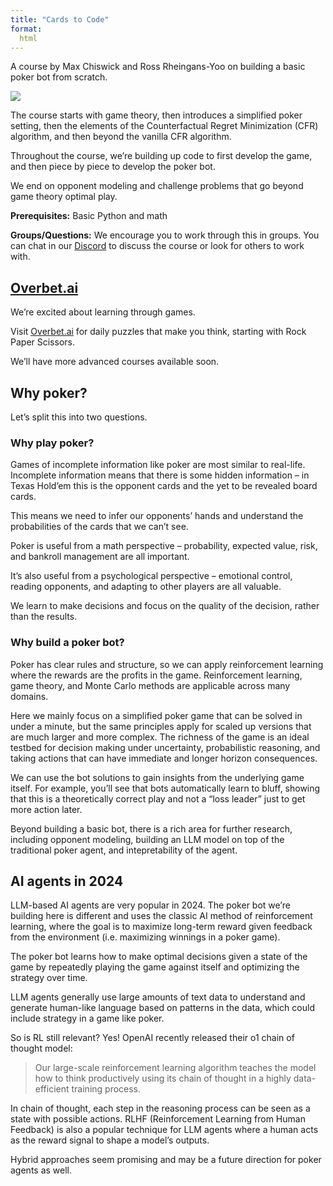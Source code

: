 ```yaml
---
title: "Cards to Code"
format: 
  html
---
```

A course by Max Chiswick and Ross Rheingans-Yoo on building a basic poker bot from scratch. 

![](assets/kuhn_solve.gif)

The course starts with game theory, then introduces a simplified poker setting, then the elements of the Counterfactual Regret Minimization (CFR) algorithm, and then beyond the vanilla CFR algorithm. 

Throughout the course, we're building up code to first develop the game, and then piece by piece to develop the poker bot. 

We end on opponent modeling and challenge problems that go beyond game theory optimal play. 

**Prerequisites:** Basic Python and math

**Groups/Questions:** We encourage you to work through this in groups. You can chat in our [Discord](https://discord.gg/KZQK2xN8Da) to discuss the course or look for others to work with. 

## [Overbet.ai](https://overbet.ai)
We're excited about learning through games. 

Visit [Overbet.ai](https://overbet.ai) for daily puzzles that make you think, starting with Rock Paper Scissors. 

We'll have more advanced courses available soon.  

## Why poker? 
Let's split this into two questions. 

### Why play poker?
Games of incomplete information like poker are most similar to real-life. Incomplete information means that there is some hidden information -- in Texas Hold'em this is the opponent cards and the yet to be revealed board cards. 

This means we need to infer our opponents' hands and understand the probabilities of the cards that we can't see. 

Poker is useful from a math perspective -- probability, expected value, risk, and bankroll management are all important. 

It's also useful from a psychological perspective -- emotional control, reading opponents, and adapting to other players are all valuable. 

We learn to make decisions and focus on the quality of the decision, rather than the results. 

### Why build a poker bot? 
Poker has clear rules and structure, so we can apply reinforcement learning where the rewards are the profits in the game. Reinforcement learning, game theory, and Monte Carlo methods are applicable across many domains. 

Here we mainly focus on a simplified poker game that can be solved in under a minute, but the same principles apply for scaled up versions that are much larger and more complex. The richness of the game is an ideal testbed for decision making under uncertainty, probabilistic reasoning, and taking actions that can have immediate and longer horizon consequences. 

We can use the bot solutions to gain insights from the underlying game itself. For example, you'll see that bots automatically learn to bluff, showing that this is a theoretically correct play and not a "loss leader" just to get more action later. 

Beyond building a basic bot, there is a rich area for further research, including opponent modeling, building an LLM model on top of the traditional poker agent, and intepretability of the agent. 

## AI agents in 2024
LLM-based AI agents are very popular in 2024. The poker bot we’re building here is different and uses the classic AI method of reinforcement learning, where the goal is to maximize long-term reward given feedback from the environment (i.e. maximizing winnings in a poker game). 

The poker bot learns how to make optimal decisions given a state of the game by repeatedly playing the game against itself and optimizing the strategy over time. 

LLM agents generally use large amounts of text data to understand and generate human-like language based on patterns in the data, which could include strategy in a game like poker. 

So is RL still relevant? Yes! OpenAI recently released their o1 chain of thought model: 

> Our large-scale reinforcement learning algorithm teaches the model how to think productively using its chain of thought in a highly data-efficient training process.

In chain of thought, each step in the reasoning process can be seen as a state with possible actions. RLHF (Reinforcement Learning from Human Feedback) is also a popular technique for LLM agents where a human acts as the reward signal to shape a model’s outputs.

Hybrid approaches seem promising and may be a future direction for poker agents as well. 